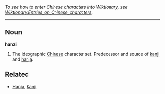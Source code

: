 ''To see how to enter Chinese characters into Wiktionary, see [[Wiktionary:Entries_on_Chinese_characters]].''
----

==Noun==
'''hanzi'''

#The ideographic [[Chinese]] character set.  Predecessor and source of [[kanji]] and [[hanja]].

==Related==
*[[Hanja]], [[Kanji]]